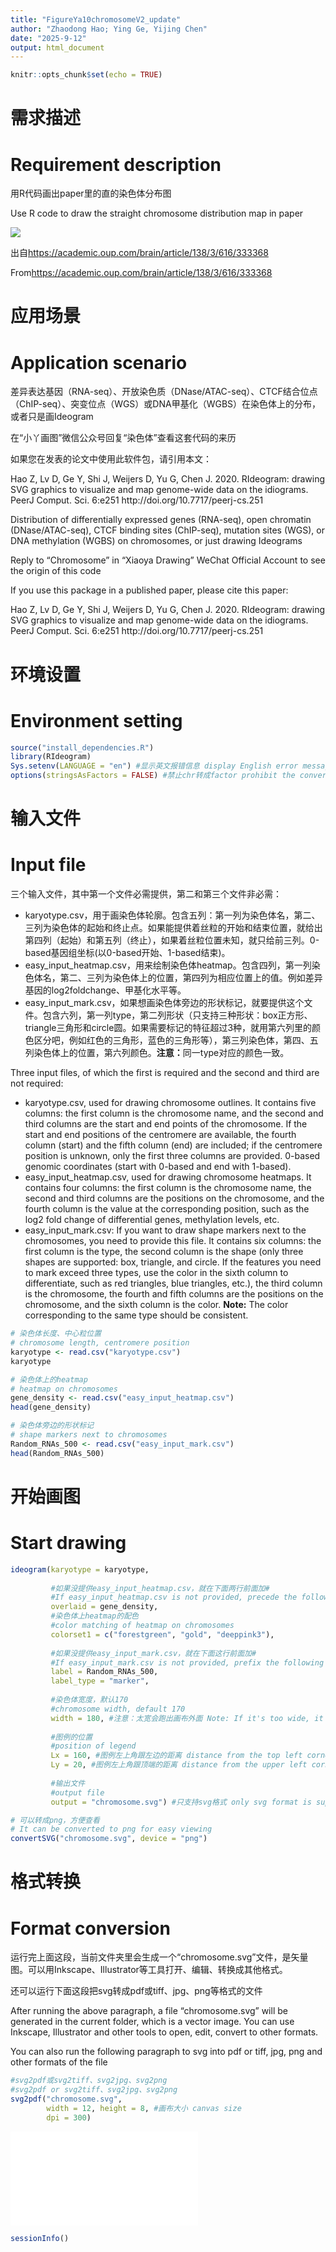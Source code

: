 ```yaml
---
title: "FigureYa10chromosomeV2_update"
author: "Zhaodong Hao; Ying Ge, Yijing Chen"
date: "2025-9-12"
output: html_document
---
```


```r
knitr::opts_chunk$set(echo = TRUE)
```

# 需求描述
# Requirement description

用R代码画出paper里的直的染色体分布图

Use R code to draw the straight chromosome distribution map in paper

![](example.png)

出自<https://academic.oup.com/brain/article/138/3/616/333368>

From<https://academic.oup.com/brain/article/138/3/616/333368>

# 应用场景
# Application scenario

差异表达基因（RNA-seq）、开放染色质（DNase/ATAC-seq）、CTCF结合位点（ChIP-seq）、突变位点（WGS）或DNA甲基化（WGBS）在染色体上的分布，或者只是画Ideogram

在“小丫画图”微信公众号回复“染色体”查看这套代码的来历

如果您在发表的论文中使用此软件包，请引用本文：

Hao Z, Lv D, Ge Y, Shi J, Weijers D, Yu G, Chen J. 2020. RIdeogram: drawing SVG graphics to visualize and map genome-wide data on the idiograms. PeerJ Comput. Sci. 6:e251 http://doi.org/10.7717/peerj-cs.251

Distribution of differentially expressed genes (RNA-seq), open chromatin (DNase/ATAC-seq), CTCF binding sites (ChIP-seq), mutation sites (WGS), or DNA methylation (WGBS) on chromosomes, or just drawing Ideograms

Reply to “Chromosome” in “Xiaoya Drawing” WeChat Official Account to see the origin of this code

If you use this package in a published paper, please cite this paper:

Hao Z, Lv D, Ge Y, Shi J, Weijers D, Yu G, Chen J. 2020. RIdeogram: drawing SVG graphics to visualize and map genome-wide data on the idiograms. PeerJ Comput. Sci. 6:e251 http://doi.org/10.7717/peerj-cs.251

# 环境设置
# Environment setting

```r
source("install_dependencies.R")
library(RIdeogram)
Sys.setenv(LANGUAGE = "en") #显示英文报错信息 display English error messages
options(stringsAsFactors = FALSE) #禁止chr转成factor prohibit the conversion of chr to factor
```

# 输入文件
# Input file

三个输入文件，其中第一个文件必需提供，第二和第三个文件非必需：

- karyotype.csv，用于画染色体轮廓。包含五列：第一列为染色体名，第二、三列为染色体的起始和终止点。如果能提供着丝粒的开始和结束位置，就给出第四列（起始）和第五列（终止），如果着丝粒位置未知，就只给前三列。0-based基因组坐标(以0-based开始、1-based结束)。
- easy_input_heatmap.csv，用来绘制染色体heatmap。包含四列，第一列染色体名，第二、三列为染色体上的位置，第四列为相应位置上的值。例如差异基因的log2foldchange、甲基化水平等。
- easy_input_mark.csv，如果想画染色体旁边的形状标记，就要提供这个文件。包含六列，第一列type，第二列形状（只支持三种形状：box正方形、triangle三角形和circle圆。如果需要标记的特征超过3种，就用第六列里的颜色区分吧，例如红色的三角形，蓝色的三角形等），第三列染色体，第四、五列染色体上的位置，第六列颜色。**注意：**同一type对应的颜色一致。

Three input files, of which the first is required and the second and third are not required:

- karyotype.csv, used for drawing chromosome outlines. It contains five columns: the first column is the chromosome name, and the second and third columns are the start and end points of the chromosome. If the start and end positions of the centromere are available, the fourth column (start) and the fifth column (end) are included; if the centromere position is unknown, only the first three columns are provided. 0-based genomic coordinates (start with 0-based and end with 1-based).
- easy_input_heatmap.csv, used for drawing chromosome heatmaps. It contains four columns: the first column is the chromosome name, the second and third columns are the positions on the chromosome, and the fourth column is the value at the corresponding position, such as the log2 fold change of differential genes, methylation levels, etc.
- easy_input_mark.csv: If you want to draw shape markers next to the chromosomes, you need to provide this file. It contains six columns: the first column is the type, the second column is the shape (only three shapes are supported: box, triangle, and circle. If the features you need to mark exceed three types, use the color in the sixth column to differentiate, such as red triangles, blue triangles, etc.), the third column is the chromosome, the fourth and fifth columns are the positions on the chromosome, and the sixth column is the color. **Note:** The color corresponding to the same type should be consistent. 

```r
# 染色体长度、中心粒位置
# chromosome length, centromere position
karyotype <- read.csv("karyotype.csv")
karyotype

# 染色体上的heatmap
# heatmap on chromosomes
gene_density <- read.csv("easy_input_heatmap.csv")
head(gene_density)

# 染色体旁边的形状标记
# shape markers next to chromosomes
Random_RNAs_500 <- read.csv("easy_input_mark.csv")
head(Random_RNAs_500)
```

# 开始画图
# Start drawing

```r
ideogram(karyotype = karyotype, 
         
         #如果没提供easy_input_heatmap.csv，就在下面两行前面加#
         #If easy_input_heatmap.csv is not provided, precede the following two lines with#
         overlaid = gene_density, 
         #染色体上heatmap的配色
         #color matching of heatmap on chromosomes
         colorset1 = c("forestgreen", "gold", "deeppink3"), 
         
         #如果没提供easy_input_mark.csv，就在下面这行前面加#
         #If easy_input_mark.csv is not provided, prefix the following line with#
         label = Random_RNAs_500, 
         label_type = "marker",
         
         #染色体宽度，默认170
         #chromosome width, default 170
         width = 180, #注意：太宽会跑出画布外面 Note: If it's too wide, it will extend beyond the canvas
         
         #图例的位置
         #position of legend
         Lx = 160, #图例左上角跟左边的距离 distance from the top left corner of the legend to the left side
         Ly = 20, #图例左上角跟顶端的距离 distance from the upper left corner of the legend to the top 
         
         #输出文件
         #output file
         output = "chromosome.svg") #只支持svg格式 only svg format is supported

# 可以转成png，方便查看
# It can be converted to png for easy viewing
convertSVG("chromosome.svg", device = "png")
```

# 格式转换
# Format conversion

运行完上面这段，当前文件夹里会生成一个“chromosome.svg”文件，是矢量图。可以用Inkscape、Illustrator等工具打开、编辑、转换成其他格式。

还可以运行下面这段把svg转成pdf或tiff、jpg、png等格式的文件

After running the above paragraph, a file “chromosome.svg” will be generated in the current folder, which is a vector image. You can use Inkscape, Illustrator and other tools to open, edit, convert to other formats.

You can also run the following paragraph to svg into pdf or tiff, jpg, png and other formats of the file

```r
#svg2pdf或svg2tiff、svg2jpg、svg2png
#svg2pdf or svg2tiff、svg2jpg、svg2png
svg2pdf("chromosome.svg", 
        width = 12, height = 8, #画布大小 canvas size
        dpi = 300)
```

![](chromosome.pdf)

```r
sessionInfo()
```
